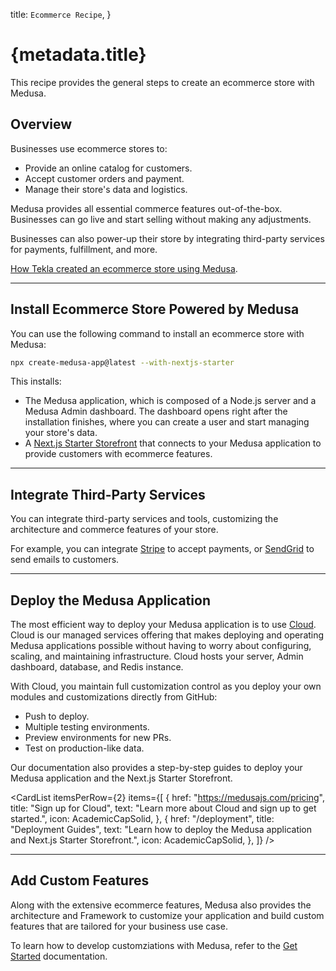
  title: `Ecommerce Recipe`,
}

# {metadata.title}

This recipe provides the general steps to create an ecommerce store with Medusa.

## Overview

Businesses use ecommerce stores to:

- Provide an online catalog for customers.
- Accept customer orders and payment.
- Manage their store's data and logistics.

Medusa provides all essential commerce features out-of-the-box. Businesses can go live and start selling without making any adjustments.

Businesses can also power-up their store by integrating third-party services for payments, fulfillment, and more.

<Note title="Related use-case">

[How Tekla created an ecommerce store using Medusa](https://medusajs.com/blog/tekla/).

</Note>

---

## Install Ecommerce Store Powered by Medusa

You can use the following command to install an ecommerce store with Medusa:

```bash
npx create-medusa-app@latest --with-nextjs-starter
```

This installs:

- The Medusa application, which is composed of a Node.js server and a Medusa Admin dashboard. The dashboard opens right after the installation finishes, where you can create a user and start managing your store's data.
- A [Next.js Starter Storefront](../../nextjs-starter/page.mdx) that connects to your Medusa application to provide customers with ecommerce features.

---

## Integrate Third-Party Services

You can integrate third-party services and tools, customizing the architecture and commerce features of your store.

For example, you can integrate [Stripe](../../commerce-modules/payment/payment-provider/stripe/page.mdx) to accept payments, or [SendGrid](../../infrastructure-modules/notification/sendgrid/page.mdx) to send emails to customers.

<Card
  href="/integrations"
  title="Integrations"
  text="Check out available integrations for your Medusa application."
  icon={PuzzleSolid}
/>

---

## Deploy the Medusa Application

The most efficient way to deploy your Medusa application is to use [Cloud](https://medusajs.com/pricing). Cloud is our managed services offering that makes deploying and operating Medusa applications possible without having to worry about configuring, scaling, and maintaining infrastructure. Cloud hosts your server, Admin dashboard, database, and Redis instance.

With Cloud, you maintain full customization control as you deploy your own modules and customizations directly from GitHub:

- Push to deploy.
- Multiple testing environments.
- Preview environments for new PRs.
- Test on production-like data.

Our documentation also provides a step-by-step guides to deploy your Medusa application and the Next.js Starter Storefront.

<CardList itemsPerRow={2} items={[
  {
    href: "https://medusajs.com/pricing",
    title: "Sign up for Cloud",
    text: "Learn more about Cloud and sign up to get started.",
    icon: AcademicCapSolid,
  },
  {
    href: "/deployment",
    title: "Deployment Guides",
    text: "Learn how to deploy the Medusa application and Next.js Starter Storefront.",
    icon: AcademicCapSolid,
  },
]} />

---

## Add Custom Features

Along with the extensive ecommerce features, Medusa also provides the architecture and Framework to customize your application and build custom features that are tailored for your business use case.

To learn how to develop customziations with Medusa, refer to the [Get Started](!docs!/learn) documentation.

